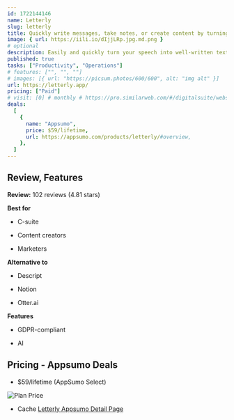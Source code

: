 ```yaml
---
id: 1722144146
name: Letterly
slug: letterly
title: Quickly write messages, take notes, or create content by turning your speech into well-written text
image: { url: https://iili.io/dIjjLRp.jpg.md.png }
# optional
description: Easily and quickly turn your speech into well-written text using a convenient mobile appCapture your voice and then let AI do the writing: messages, social media posts, notes – whatever you want
published: true
tasks: ["Productivity", "Operations"]
# features: ["", "", ""]
# images: [{ url: "https://picsum.photos/600/600", alt: "img alt" }]
url: https://letterly.app/
pricing: ["Paid"]
# visit: [0] # monthly # https://pro.similarweb.com/#/digitalsuite/websiteanalysis/home
deals:
  [
    {
      name: "Appsumo",
      price: $59/lifetime,
      url: https://appsumo.com/products/letterly/#overview,
    },
  ]
---
```


## Review, Features

**Review:** 102 reviews (4.81 stars)

**Best for**

- C-suite

- Content creators

- Marketers

**Alternative to**

- Descript

- Notion

- Otter.ai

**Features**

- GDPR-compliant

- AI

## Pricing - Appsumo Deals

- $59/lifetime (AppSumo Select)

<Img src="https://iili.io/dIwljDb.png" alt="Plan Price" />

- Cache [Letterly Appsumo Detail Page](https://iili.io/dIwl6ba.png)